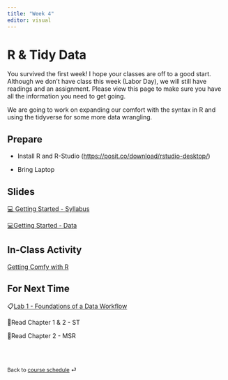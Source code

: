 ```yaml
---
title: "Week 4"
editor: visual
---
```


# R & Tidy Data

You survived the first week! I hope your classes are off to a good start. Although we don't have class this week (Labor Day), we will still have readings and an assignment. Please view this page to make sure you have all the information you need to get going.

We are going to work on expanding our comfort with the syntax in R and using the tidyverse for some more data wrangling.

## Prepare

-   Install R and R-Studio (<https://posit.co/download/rstudio-desktop/>)

-   Bring Laptop

## Slides

[💻 Getting Started - Syllabus](../slides/lec-1_syl.html){target="_blank"}

[💻Getting Started - Data](../slides/lec-1_background.html){target="_blank"}

## In-Class Activity

[Getting Comfy with R](../class-activities/day1.html){target="_blank"}

## For Next Time

📋[Lab 1 - Foundations of a Data Workflow](../labs/lab-1_data-workflow.html)

📖Read Chapter 1 & 2 - ST

📖Read Chapter 2 - MSR

<br><br>

::: {style="font-size: 0.875em;"}
Back to [course schedule](/ "Course schedule") ⏎
:::

